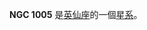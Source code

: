 {{NGCInfoBox|NGCID=NGC 1005|發現者=讓·瑪璉·愛德華·史提芬|發現日期=1871年12月9日|其他編號=MCG 7-6-52,ZWG 539.71|曆元=J2000.0|赤經=39分27.6秒
|赤緯=41°29'36"|星座=英仙座|星體=星系|星等=13.8|表面亮度=13.6|藍等=14.8}}

'''NGC 1005''' 是[[英仙座|英仙座]]的一個[[星系|星系]]。

{{NGCReference|1005}}
{{Catalogs|NGC=1005}}